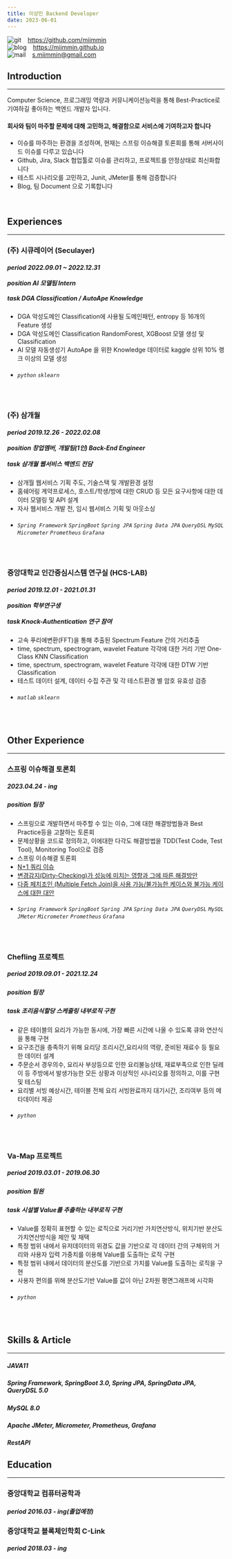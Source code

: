 ```yaml
---
title: 이상민 Backend Developer
date: 2023-06-01
---
```


![git](./img/git.png)    &ensp;  <https://github.com/miimmin> <br />
![blog](./img/blog7.png) &ensp;  <https://miimmin.github.io> <br />
![mail](./img/mail2.png) &ensp;  s.miimmin@gmail.com

## Introduction
---
Computer Science, 프로그래밍 역량과 커뮤니케이션능력을 통해 Best-Practice로 기여하길 좋아하는 백엔드 개발자 입니다.

#### 회사와 팀이 마주할 문제에 대해 고민하고, 해결함으로 서비스에 기여하고자 합니다
- 이슈를 마주하는 환경을 조성하며, 현재는 스프링 이슈해결 토론회를 통해 서버사이드 이슈를 다루고 있습니다 <br />
- Github, Jira, Slack 협업툴로 이슈를 관리하고, 프로젝트를 안정상태로 최신화합니다 <br />
- 테스트 시나리오를 고민하고, Junit, JMeter를 통해 검증합니다 <br />
- Blog, 팀 Document 으로 기록합니다 <br />
<br />

## Experiences
---
### (주) 시큐레이어 (Seculayer)
##### period 2022.09.01 ~ 2022.12.31 <br /><br /> position AI 모델팀 Intern <br /><br /> task DGA Classification / AutoApe Knowledge
- DGA 악성도메인 Classification에 사용될 도메인패턴, entropy 등 16개의 Feature 생성
- DGA 악성도메인 Classification RandomForest, XGBoost 모델 생성 및 Classification
- AI 모델 자동생성기 AutoApe 을 위한 Knowledge 데이터로 kaggle 상위 10% 랭크 이상의 모델 생성
- ###### `python` `sklearn`

<br />

### (주) 삼개월
##### period 2019.12.26 - 2022.02.08 <br /><br />  position 창업멤버, 개발팀(1인) Back-End Engineer <br /><br />  task 삼개월 웹서비스 백엔드 전담
- 삼개월 웹서비스 기획 주도, 기술스택 및 개발환경 설정
- 홈쉐어링 계약프로세스, 호스트/학생/방에 대한 CRUD 등 모든 요구사항에 대한 데이터 모델링 및 API 설계
- 자사 웹서비스 개발 전, 임시 웹서비스 기획 및 아웃소싱
- ###### `Spring Framework` `SpringBoot` `Spring JPA` `Spring Data JPA` `QueryDSL` `MySQL` `Micrometer` `Prometheus` `Grafana`

<br />

### 중앙대학교 인간중심시스템 연구실 (HCS-LAB)
##### period 2019.12.01 - 2021.01.31 <br /><br />  position 학부연구생 <br /><br />  task Knock-Authentication 연구 참여
- 고속 푸리에변환(FFT)을 통해 추출된 Spectrum Feature 간의 거리추출
- time, spectrum, spectrogram, wavelet Feature 각각에 대한 거리 기반 One-Class KNN  Classification
- time, spectrum, spectrogram, wavelet Feature 각각에 대한 DTW 기반 Classification
- 테스트 데이터 설계, 데이터 수집 주관 및 각 테스트환경 별 암호 유효성 검증
- ###### `matlab` `sklearn`

<br />

## Other Experience
---
### 스프링 이슈해결 토론회
##### 2023.04.24 - ing
##### position 팀장
- 스프링으로 개발하면서 마주할 수 있는 이슈, 그에 대한 해결방법들과 Best Practice등을 고찰하는 토론회
- 문제상황을 코드로 정의하고, 이에대한 다각도 해결방법을 TDD(Test Code, Test Tool), Monitoring Tool으로 검증
- 스프링 이슈해결 토론회
- [N+1 쿼리 이슈](https://miimmin.github.io/docs/dev/issue/Nplus1)
- [변경감지(Dirty-Checking)가 성능에 미치는 영향과 그에 따른 해결방안](https://miimmin.github.io/docs/dev/issue/DirtyCheckingPerformance)
- [다중 페치조인 (Multiple Fetch Join)을 사용 가능/불가능한 케이스와 불가능 케이스에 대한 대안](https://miimmin.github.io/docs/dev/issue/MultipleFetchJoin) <br />
- ###### `Spring Framework` `SpringBoot` `Spring JPA` `Spring Data JPA` `QueryDSL` `MySQL` `JMeter` `Micrometer` `Prometheus` `Grafana`

<br />

### Chefling 프로젝트
##### period 2019.09.01 - 2021.12.24
##### position 팀장
##### task 조리음식할당 스케줄링 내부로직 구현
- 같은 테이블의 요리가 가능한 동시에, 가장 빠른 시간에 나올 수 있도록 큐와 연산식을 통해 구현
- 요구조건을 충족하기 위해 요리당 조리시간,요리사의 역량, 준비된 재료수 등 필요한 데이터 설계
- 주문순서 경우의수, 요리사 부상등으로 인한 요리불능상태, 재료부족으로 인한 딜레이 등 주방에서 발생가능한 모든 상황과 이상적인 시나리오를 정의하고, 이를 구현 및 테스팅
- 요리별 서빙 예상시간, 테이블 전체 요리 서빙완료까지 대기시간, 조리여부 등의 메타데이터 제공 <br />
- ###### `python`

<br />

### Va-Map 프로젝트
##### period 2019.03.01 - 2019.06.30
##### position 팀원
##### task 시설별 Value를 추출하는 내부로직 구현
- Value를 정확히 표현할 수 있는 로직으로 거리기반 가치연산방식, 위치기반 분산도 가치연산방식을 제안 및 채택
- 특정 범위 내에서 유저데이터의 위경도 값을 기반으로 각 데이터 간의 구체위의 거리와 사용자 입력 가중치를 이용해 Value를 도출하는 로직 구현
- 특정 범위 내에서 데이터의 분산도를 기반으로 가치를 Value를 도출하는 로직을 구현
- 사용자 편의를 위해 분산도기반 Value를 값이 아닌 2차원 평면그래프에 시각화  <br />
- ###### `python`

<br />

## Skills & Article
---
##### JAVA11
##### Spring Framework, SpringBoot 3.0, Spring JPA, SpringData JPA, QueryDSL 5.0
##### MySQL 8.0
##### Apache JMeter, Micrometer, Prometheus, Grafana
##### RestAPI

## Education
---
### 중앙대학교 컴퓨터공학과
##### period 2016.03 - ing(졸업예정)
### 중앙대학교 블록체인학회 C-Link
##### period 2018.03 - ing


